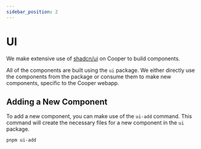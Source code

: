 ```yaml
---
sidebar_position: 2
---
```


# UI

We make extensive use of [shadcn/ui](https://ui.shadcn.com/) on Cooper to build components.

All of the components are built using the `ui` package. We either directly use the components from the package or consume them to make new components, specific to the Cooper webapp.

## Adding a New Component

To add a new component, you can make use of the `ui-add` command. This command will create the necessary files for a new component in the `ui` package.

```bash
pnpm ui-add
```

